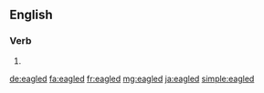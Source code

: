 ==English==

===Verb===
{{head|en}}

# {{en-past of|eagle}}

[[de:eagled]]
[[fa:eagled]]
[[fr:eagled]]
[[mg:eagled]]
[[ja:eagled]]
[[simple:eagled]]
